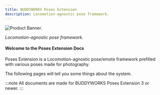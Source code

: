 ```yaml
---
title: BUDDYWORKS Poses Extension
description: Locomotion-agnostic pose framework.
---
```


![Product Banner.](./img/banner.png)  

*Locomotion-agnostic pose framework.*

#### Welcome to the Poses Extension Docs
Poses Extension is a Locomotion-agnostic pose/emote framework prefilled with various poses made for photography.  

The following pages will tell you some things about the system.

:::note
All documents are made for BUDDYWORKS Poses Extension 3 or newer.
:::